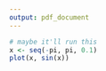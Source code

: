 ```yaml
---
output: pdf_document
---
```


```r
# maybe it'll run this
x <- seq(-pi, pi, 0.1)
plot(x, sin(x))
```

